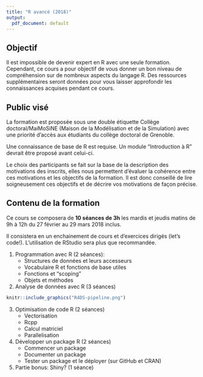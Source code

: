 ```yaml
---
title: "R avancé (2018)"
output:
  pdf_document: default
---
```


## Objectif

Il est impossible de devenir expert en R avec une seule formation.
Cependant, ce cours a pour objectif de vous donner un bon niveau de compréhension sur de nombreux aspects du langage R. 
Des ressources supplémentaires seront données pour vous laisser approfondir les connaissances acquises pendant ce cours.

## Public visé

La formation est proposée sous une double étiquette Collège doctoral/MaiMoSiNE (Maison de la Modélisation et de la Simulation) avec une priorité d'accès aux étudiants du collège doctoral de Grenoble. 

Une connaissance de base de R est requise. Un module "Introduction à R" devrait être proposé avant celui-ci. 

Le choix des participants se fait sur la base de la description des motivations des inscrits, elles nous permettent d'évaluer la cohérence entre ces motivations et les objectifs de la formation. Il est donc conseillé de lire soigneusement ces objectifs et de décrire vos motivations de façon précise.

## Contenu de la formation

Ce cours se composera de **10 séances de 3h** les mardis et jeudis matins de 9h à 12h du 27 février au 29 mars 2018 inclus. 

Il consistera en un enchainement de cours et d'exercices dirigés (let's code!). 
L'utilisation de RStudio sera plus que recommandée.

1. Programmation avec R (2 séances): 
    - Structures de données et leurs accesseurs
    - Vocabulaire R et fonctions de base utiles
    - Fonctions et "scoping"
    - Objets et méthodes

2. Analyse de données avec R (3 séances)
    
```r
knitr::include_graphics("R4DS-pipeline.png")
```

3. Optimisation de code R (2 séances)
    - Vectorisation
    - Rcpp
    - Calcul matriciel
    - Parallelisation

4. Développer un package R (2 séances)
    - Commencer un package
    - Documenter un package
    - Tester un package et le déployer (sur GitHub et CRAN)

5. Partie bonus: Shiny? (1 séance)
